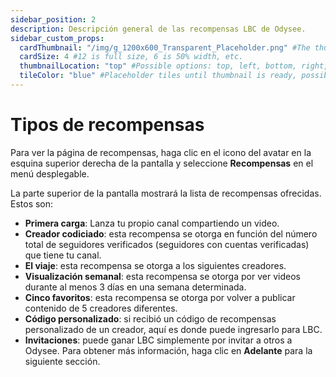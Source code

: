 ```yaml
---
sidebar_position: 2
description: Descripción general de las recompensas LBC de Odysee.
sidebar_custom_props:
  cardThumbnail: "/img/g_1200x600_Transparent_Placeholder.png" #The thumbnail on the category card.
  cardSize: 4 #12 is full size, 6 is 50% width, etc.
  thumbnailLocation: "top" #Possible options: top, left, bottom, right, none
  tileColor: "blue" #Placeholder tiles until thumbnail is ready, possible options: blue, cream, darkpurple, lightpurple, mauve, orange, pink, none
---
```


# Tipos de recompensas

Para ver la página de recompensas, haga clic en el icono del avatar en la esquina superior derecha de la pantalla y seleccione **Recompensas** en el menú desplegable.

La parte superior de la pantalla mostrará la lista de recompensas ofrecidas. Estos son:

- **Primera carga**: Lanza tu propio canal compartiendo un video.
- **Creador codiciado**: esta recompensa se otorga en función del número total de seguidores verificados (seguidores con cuentas verificadas) que tiene tu canal.
- **El viaje**: esta recompensa se otorga a los siguientes creadores.
- **Visualización semanal**: esta recompensa se otorga por ver videos durante al menos 3 días en una semana determinada.
- **Cinco favoritos**: esta recompensa se otorga por volver a publicar contenido de 5 creadores diferentes.
- **Código personalizado**: si recibió un código de recompensas personalizado de un creador, aquí es donde puede ingresarlo para LBC.
- **Invitaciones**: puede ganar LBC simplemente por invitar a otros a Odysee. Para obtener más información, haga clic en **Adelante** para la siguiente sección.